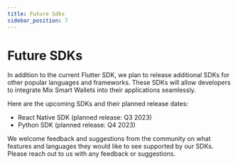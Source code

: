 ```yaml
---
title: Future Sdks
sidebar_position: 7
---
```


# Future SDKs

In addition to the current Flutter SDK, we plan to release additional SDKs for other popular languages and frameworks. These SDKs will allow developers to integrate Mix Smart Wallets into their applications seamlessly.

Here are the upcoming SDKs and their planned release dates:

* React Native SDK (planned release: Q3 2023)
* Python SDK (planned release: Q4 2023)

We welcome feedback and suggestions from the community on what features and languages they would like to see supported by our SDKs. Please reach out to us with any feedback or suggestions.
